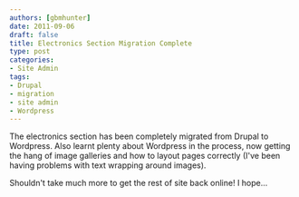 ```yaml
---
authors: [gbmhunter]
date: 2011-09-06
draft: false
title: Electronics Section Migration Complete
type: post
categories:
- Site Admin
tags:
- Drupal
- migration
- site admin
- Wordpress
---
```


The electronics section has been completely migrated from Drupal to Wordpress. Also learnt plenty about Wordpress in the process, now getting the hang of image galleries and how to layout pages correctly (I've been having problems with text wrapping around images).

Shouldn't take much more to get the rest of site back online! I hope...
